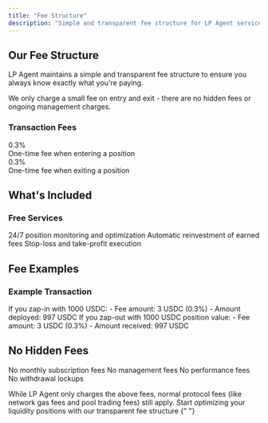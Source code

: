 ```yaml
---
title: "Fee Structure"
description: "Simple and transparent fee structure for LP Agent services"
---
```


## Our Fee Structure

LP Agent maintains a simple and transparent fee structure to ensure you always know exactly what you're paying.

<Note>
  We only charge a small fee on entry and exit - there are no hidden fees or
  ongoing management charges.
</Note>

### Transaction Fees

<CardGroup cols={2}>
  <Card title="Zap-In Fee" icon="arrow-right-to-bracket">
    <div className="mt-2">
      <span className="text-2xl font-bold text-primary">0.3%</span>
      <div className="mt-2 text-sm">One-time fee when entering a position</div>
    </div>
  </Card>
  <Card title="Zap-Out Fee" icon="arrow-right-from-bracket">
    <div className="mt-2">
      <span className="text-2xl font-bold text-primary">0.3%</span>
      <div className="mt-2 text-sm">One-time fee when exiting a position</div>
    </div>
  </Card>
</CardGroup>

## What's Included

### Free Services

<CardGroup cols={3}>
  <Card title="AI Management" icon="robot">
    24/7 position monitoring and optimization
  </Card>
  <Card title="Auto-Compound" icon="rotate">
    Automatic reinvestment of earned fees
  </Card>
  <Card title="Risk Management" icon="shield-check">
    Stop-loss and take-profit execution
  </Card>
</CardGroup>

## Fee Examples

### Example Transaction

<AccordionGroup>
  <Accordion title="Zap-In Example">
    If you zap-in with 1000 USDC: - Fee amount: 3 USDC (0.3%) - Amount deployed:
    997 USDC
  </Accordion>

  <Accordion title="Zap-Out Example">
    If you zap-out with 1000 USDC position value: - Fee amount: 3 USDC (0.3%) -
    Amount received: 997 USDC
  </Accordion>
</AccordionGroup>

## No Hidden Fees

<Check>No monthly subscription fees</Check>
<Check>No management fees</Check>
<Check>No performance fees</Check>
<Check>No withdrawal lockups</Check>

<Warning>
  While LP Agent only charges the above fees, normal protocol fees (like network
  gas fees and pool trading fees) still apply.
</Warning>

<Card title="Ready to Start?" icon="rocket" href="/quickstart">
  Start optimizing your liquidity positions with our transparent fee structure
</Card>{" "}
